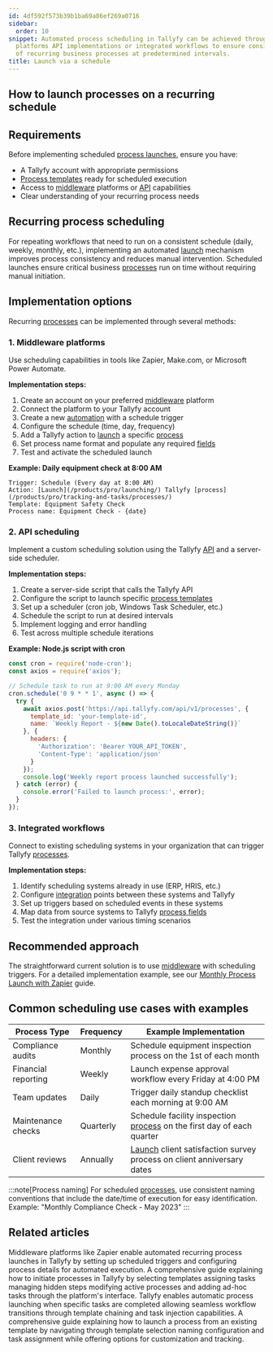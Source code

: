 ```yaml
---
id: 4df592f573b39b1ba69a86ef269a0716
sidebar:
  order: 10
snippet: Automated process scheduling in Tallyfy can be achieved through middleware
  platforms API implementations or integrated workflows to ensure consistent execution
  of recurring business processes at predetermined intervals.
title: Launch via a schedule
---
```



## How to launch processes on a recurring schedule

## Requirements

Before implementing scheduled [process launches](/products/pro/launching/), ensure you have:
- A Tallyfy account with appropriate permissions
- [Process templates](/products/pro/documenting/templates/) ready for scheduled execution
- Access to [middleware](/products/pro/integrations/middleware/) platforms or [API](/products/pro/integrations/open-api/) capabilities
- Clear understanding of your recurring process needs

## Recurring process scheduling

For repeating workflows that need to run on a consistent schedule (daily, weekly, monthly, etc.), implementing an automated [launch](/products/pro/launching/) mechanism improves process consistency and reduces manual intervention. Scheduled launches ensure critical business [processes](/products/pro/tracking-and-tasks/processes/) run on time without requiring manual initiation.

## Implementation options

Recurring [processes](/products/pro/tracking-and-tasks/processes/) can be implemented through several methods:

### 1. Middleware platforms

Use scheduling capabilities in tools like Zapier, Make.com, or Microsoft Power Automate.

**Implementation steps:**
<Steps>
1. Create an account on your preferred [middleware](/products/pro/integrations/middleware/) platform
2. Connect the platform to your Tallyfy account
3. Create a new [automation](/products/pro/documenting/templates/automations/) with a schedule trigger
4. Configure the schedule (time, day, frequency)
5. Add a Tallyfy action to [launch](/products/pro/launching/) a specific [process](/products/pro/tracking-and-tasks/processes/)
6. Set process name format and populate any required [fields](/products/pro/tracking-and-tasks/tasks/what-are-form-fields-in-tallyfy/)
7. Test and activate the scheduled launch
</Steps>

**Example: Daily equipment check at 8:00 AM**
```
Trigger: Schedule (Every day at 8:00 AM)
Action: [Launch](/products/pro/launching/) Tallyfy [process](/products/pro/tracking-and-tasks/processes/)
Template: Equipment Safety Check
Process name: Equipment Check - {date}
```

### 2. API scheduling

Implement a custom scheduling solution using the Tallyfy [API](/products/pro/integrations/open-api/) and a server-side scheduler.

**Implementation steps:**
<Steps>
1. Create a server-side script that calls the Tallyfy API
2. Configure the script to launch specific [process templates](/products/pro/documenting/templates/)
3. Set up a scheduler (cron job, Windows Task Scheduler, etc.)
4. Schedule the script to run at desired intervals
5. Implement logging and error handling
6. Test across multiple schedule iterations
</Steps>

**Example: Node.js script with cron**
```javascript
const cron = require('node-cron');
const axios = require('axios');

// Schedule task to run at 9:00 AM every Monday
cron.schedule('0 9 * * 1', async () => {
  try {
    await axios.post('https://api.tallyfy.com/api/v1/processes', {
      template_id: 'your-template-id',
      name: `Weekly Report - ${new Date().toLocaleDateString()}`
    }, {
      headers: {
        'Authorization': 'Bearer YOUR_API_TOKEN',
        'Content-Type': 'application/json'
      }
    });
    console.log('Weekly report process launched successfully');
  } catch (error) {
    console.error('Failed to launch process:', error);
  }
});
```

### 3. Integrated workflows

Connect to existing scheduling systems in your organization that can trigger Tallyfy [processes](/products/pro/tracking-and-tasks/processes/).

**Implementation steps:**
<Steps>
1. Identify scheduling systems already in use (ERP, HRIS, etc.)
2. Configure [integration](/products/pro/integrations/) points between these systems and Tallyfy
3. Set up triggers based on scheduled events in these systems
4. Map data from source systems to Tallyfy [process fields](/products/pro/tracking-and-tasks/tasks/what-are-form-fields-in-tallyfy/)
5. Test the integration under various timing scenarios
</Steps>

## Recommended approach

The straightforward current solution is to use [middleware](/products/pro/integrations/middleware/) with scheduling triggers. For a detailed implementation example, see our [Monthly Process Launch with Zapier](/products/pro/integrations/middleware/zapier/how-to-automate-monthly-process-launch-with-zapier/) guide.

## Common scheduling use cases with examples

| Process Type | Frequency | Example Implementation |
|--------------|-----------|------------------------|
| Compliance audits | Monthly | Schedule equipment inspection process on the 1st of each month |
| Financial reporting | Weekly | Launch expense approval workflow every Friday at 4:00 PM |
| Team updates | Daily | Trigger daily standup checklist each morning at 9:00 AM |
| Maintenance checks | Quarterly | Schedule facility inspection [process](/products/pro/tracking-and-tasks/processes/) on the first day of each quarter |
| Client reviews | Annually | [Launch](/products/pro/launching/) client satisfaction survey process on client anniversary dates |

:::note[Process naming]
For scheduled [processes](/products/pro/tracking-and-tasks/processes/), use consistent naming conventions that include the date/time of execution for easy identification. Example: "Monthly Compliance Check - May 2023"
:::


## Related articles
<CardGrid>
<LinkTitleCard header="<b>Launching > Automatically schedule a process</b>" href="/products/pro/launching/how-can-i-schedule-a-process-in-tallyfy-using-middleware/" > Middleware platforms like Zapier enable automated recurring process launches in Tallyfy by setting up scheduled triggers and configuring process details for automated execution. </LinkTitleCard>
<LinkTitleCard header="<b>Launching > Launch manually</b>" href="/products/pro/launching/how-can-i-launch-a-process-in-tallyfy/" > A comprehensive guide explaining how to initiate processes in Tallyfy by selecting templates assigning tasks managing hidden steps modifying active processes and adding ad-hoc tasks through the platform's interface. </LinkTitleCard>
<LinkTitleCard header="<b>Launching > Launch another process when a task is completed</b>" href="/products/pro/launching/launch-process-when-task-is-completed/" > Tallyfy enables automatic process launching when specific tasks are completed allowing seamless workflow transitions through template chaining and task injection capabilities. </LinkTitleCard>
<LinkTitleCard header="<b>Tutorials > Launch a process</b>" href="/products/pro/tutorials/your-first-process/" > A comprehensive guide explaining how to launch a process from an existing template by navigating through template selection naming configuration and task assignment while offering options for customization and tracking. </LinkTitleCard>
</CardGrid>